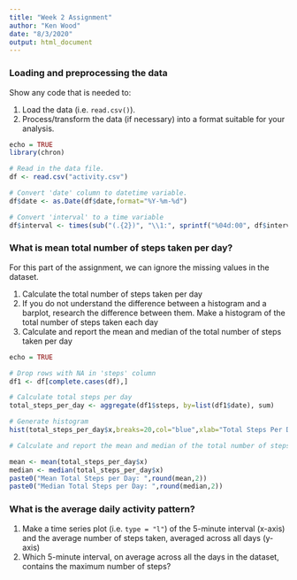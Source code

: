 ```yaml
---
title: "Week 2 Assignment"
author: "Ken Wood"
date: "8/3/2020"
output: html_document
---
```


### Loading and preprocessing the data

Show any code that is needed to:

1. Load the data (i.e. `read.csv()`).
2. Process/transform the data (if necessary) into a format suitable for your analysis.


```r
echo = TRUE 
library(chron)

# Read in the data file.
df <- read.csv("activity.csv")

# Convert 'date' column to datetime variable.
df$date <- as.Date(df$date,format="%Y-%m-%d")

# Convert 'interval' to a time variable
df$interval <- times(sub("(.{2})", "\\1:", sprintf("%04d:00", df$interval)))
```

### What is mean total number of steps taken per day?

For this part of the assignment, we can ignore the missing values in the dataset.

1. Calculate the total number of steps taken per day
2. If you do not understand the difference between a histogram and a barplot, research the difference between them. Make a histogram of the total number of steps taken each day
3. Calculate and report the mean and median of the total number of steps taken per day

```r

echo = TRUE 

# Drop rows with NA in 'steps' column
df1 <- df[complete.cases(df),]

# Calculate total steps per day
total_steps_per_day <- aggregate(df1$steps, by=list(df1$date), sum)

# Generate histogram
hist(total_steps_per_day$x,breaks=20,col="blue",xlab="Total Steps Per Day",main="Histogram of Total Steps Per Day")

# Calculate and report the mean and median of the total number of steps taken per day

mean <- mean(total_steps_per_day$x)
median <- median(total_steps_per_day$x)
paste0("Mean Total Steps per Day: ",round(mean,2))
paste0("Median Total Steps per Day: ",round(median,2))
```
### What is the average daily activity pattern?

1. Make a time series plot (i.e. `type = "l"`) of the 5-minute interval (x-axis) and the average number of steps taken, averaged across all days (y-axis)
2. Which 5-minute interval, on average across all the days in the dataset, contains the maximum number of steps?
